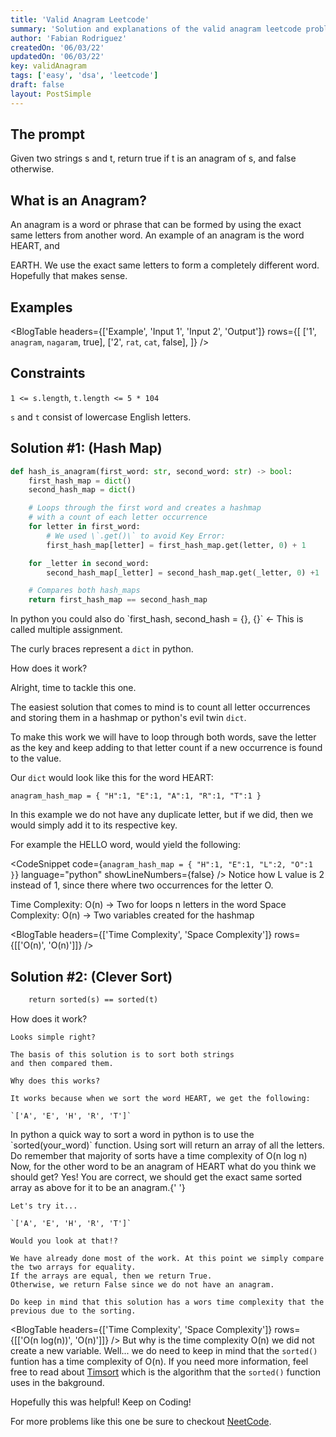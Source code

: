 ```yaml
---
title: 'Valid Anagram Leetcode'
summary: 'Solution and explanations of the valid anagram leetcode problem.'
author: 'Fabian Rodriguez'
createdOn: '06/03/22'
updatedOn: '06/03/22'
key: validAnagram
tags: ['easy', 'dsa', 'leetcode']
draft: false
layout: PostSimple
---
```


## The prompt

Given two strings s and t, return true if t is an anagram of s, and false otherwise.

## What is an Anagram?

An anagram is a word or phrase that can be formed by using the exact same letters from another word.
An example of an anagram is the word <CoolText>HEART</CoolText>, and

<CoolText>EARTH</CoolText>. We use the exact same letters to form a completely different word.
Hopefully that makes sense.

## Examples

<BlogTable
  headers={['Example', 'Input 1', 'Input 2', 'Output']}
  rows={[
    ['1', `anagram`, `nagaram`, <span className="mark">true</span>],
    ['2', `rat`, `cat`, <span className="mark">false</span>],
  ]}
/>

## Constraints

`1 <= s.length`, `t.length <= 5 * 104`

`s` and `t` consist of lowercase English letters.

## Solution #1: (Hash Map)

```python:hashmap_valid_anagram.py
def hash_is_anagram(first_word: str, second_word: str) -> bool:
    first_hash_map = dict()
    second_hash_map = dict()

    # Loops through the first word and creates a hashmap
    # with a count of each letter occurrence
    for letter in first_word:
        # We used \`.get()\` to avoid Key Error:
        first_hash_map[letter] = first_hash_map.get(letter, 0) + 1

    for _letter in second_word:
        second_hash_map[_letter] = second_hash_map.get(_letter, 0) +1

    # Compares both hash_maps
    return first_hash_map == second_hash_map
```

<BlogWarning variant="info" title="Multiple Assignment">
  In python you could also do `first_hash, second_hash = {}, {}`  &#8592;  This is called multiple assignment.

The curly braces represent a `dict` in python.

</BlogWarning>

<span className="text-xl font-bold">How does it work?</span>

Alright, time to tackle this one.

The easiest solution that comes to mind is to count all letter occurrences
and storing them in a hashmap or python's evil twin `dict`.

To make this work we will have to loop through both words,
save the letter as the key and keep adding to that letter count
if a new occurrence is found to the value.

Our `dict` would look like this for the word HEART:

```
anagram_hash_map = { "H":1, "E":1, "A":1, "R":1, "T":1 }
```

In this example we do not have any duplicate letter,
but if we did, then we would simply add it to its respective key.

For example the HELLO word, would yield the following:

<CodeSnippet
  code={`anagram_hash_map = { "H":1, "E":1, "L":2, "O":1 }`}
  language="python"
  showLineNumbers={false}
/>
Notice how L value is 2 instead of 1, since there where two occurrences for the letter O.

Time Complexity: O(n) -> Two for loops n letters in the word
Space Complexity: O(n) -> Two variables created for the hashmap

<BlogTable headers={['Time Complexity', 'Space Complexity']} rows={[['O(n)', 'O(n)']]} />

## Solution #2: (Clever Sort)

```def sort_is_anagram(s: str, t: str) -> bool:
    return sorted(s) == sorted(t)
```

<span className="text-xl font-bold">How does it work?</span>

    Looks simple right?

    The basis of this solution is to sort both strings
    and then compared them.

    Why does this works?

    It works because when we sort the word HEART, we get the following:

    `['A', 'E', 'H', 'R', 'T']`

<BlogWarning variant="info" title="Multiple Assignment">
  In python a quick way to sort a word in python is to use the `sorted(your_word)` function. Using
  sort will return an array of all the letters. Do remember that majority of sorts have a time
  complexity of O(n log n)
</BlogWarning>
Now, for the other word to be an anagram of HEART what do you think we should get? Yes! You are correct,
we should get the exact same sorted array as above for it to be an anagram.{' '}

    Let's try it...

    `['A', 'E', 'H', 'R', 'T']`

    Would you look at that!?

    We have already done most of the work. At this point we simply compare the two arrays for equality.
    If the arrays are equal, then we return True.
    Otherwise, we return False since we do not have an anagram.

    Do keep in mind that this solution has a wors time complexity that the previous due to the sorting.

<BlogTable headers={['Time Complexity', 'Space Complexity']} rows={[['O(n log(n))', 'O(n)']]} />
But why is the time complexity O(n) we did not create a new variable. Well... we do need to keep in mind
that the `sorted()` funtion has a time complexity of O(n). If you need more information, feel free to
read about [Timsort](https://en.wikipedia.org/wiki/Timsort) which is the algorithm that the `sorted()`
function uses in the bakground.

Hopefully this was helpful! Keep on Coding!

For more problems like this one be sure to checkout [NeetCode](https://neetcode.io/).
